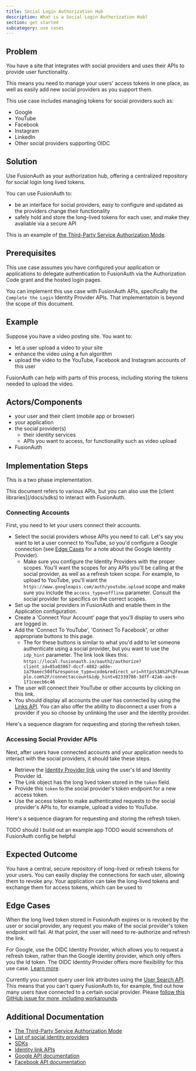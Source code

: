 ```yaml
---
title: Social Login Authorization Hub
description: What is a Social Login Authorization Hub?
section: get started
subcategory: use cases
---
```



## Problem 

You have a site that integrates with social providers and uses their APIs to provide user functionality.

This means you need to manage your users' access tokens in one place, as well as easily add new social providers as you support them. 

This use case includes managing tokens for social providers such as:

* Google
* YouTube
* Facebook
* Instagram
* LinkedIn
* Other social providers supporting OIDC

## Solution

Use FusionAuth as your authorization hub, offering a centralized repository for social login long lived tokens. 

You can use FusionAuth to:

* be an interface for social providers, easy to configure and updated as the providers change their functionality
* safely hold and store the long-lived tokens for each user, and make they available via a secure API

This is an example of [the Third-Party Service Authorization Mode](/docs/lifecycle/authenticate-users/oauth/modes#third-party-service-authorization).

## Prerequisites

This use case assumes you have configured your application or applications to delegate authentication to FusionAuth via the Authorization Code grant and the hosted login pages.

You can implement this use case with FusionAuth APIs, specifically the `Complete the Login` Identity Provider APIs. That implementatoin is beyond the scope of this document.

## Example

Suppose you have a video posting site. You want to:

* let a user upload a video to your site
* enhance the video using a fun algorithm
* upload the video to the YouTube, Facebook and Instagram accounts of this user

FusionAuth can help with parts of this process, including storing the tokens needed to upload the video.

## Actors/Components

* your user and their client (mobile app or browser)
* your application
* the social provider(s)
  * their identity services
  * APIs you want to access, for functionality such as video upload
* FusionAuth

## Implementation Steps

This is a two phase implementation.

<Aside type="note">
This document refers to various APIs, but you can also use the [client libraries](/docs/sdks) to interact with FusionAuth.
</Aside>

### Connecting Accounts

First, you need to let your users connect their accounts.

* Select the social providers whose APIs you need to call. Let's say you want to let a user connect to YouTube, so you'd configure a Google connection (see [Edge Cases](#edge-cases) for a note about the Google Identity Provider).
  * Make sure you configure the Identity Providers with the proper scopes. You'll want the scopes for any APIs you'll be calling at the social provider, as well as a refresh token scope. For example, to upload to YouTube, you'll want the `https://www.googleapis.com/auth/youtube.upload` scope and make sure you include the `access_type=offline` parameter. Consult the social provider for specifics on the correct scopes.
* Set up the social providers in FusionAuth and enable them in the Application configuration.
* Create a 'Connect Your Account' page that you'll display to users who are logged in.
* Add the 'Connect To YouTube', 'Connect To Facebook', or other appropriate buttons to this page.
  * The for these buttons is similar to what you'd add to let someone authenticate using a social provider, but you want to use the `idp_hint` parameter. The link look likes this: `https://local.fusionauth.io/oauth2/authorize?client_id=85a03867-dccf-4882-adde-1a79aeec50df&response_type=code&redirect_uri=https%3A%2F%2Fexample.com%2F/connectaccount&idp_hint=82339786-3dff-42a6-aac6-1f1ceecb6c46` 
* The user will connect their YouTube or other accounts by clicking on this link.
* You should display all accounts the user has connected by using the [Links API](/docs/apis/identity-providers/links#retrieve-a-link). You can also offer the ability to disconnect a user from a provider if you so choose by unlinking the user and the identity provider.

Here's a sequence diagram for requesting and storing the refresh token.

<StoreRefreshTokensDiagram alt="Requesting and storing the refresh token." />

### Accessing Social Provider APIs

Next, after users have connected accounts and your application needs to interact with the social providers, it should take these steps.

* Retrieve the [Identity Provider link](/docs/apis/identity-providers/links#retrieve-a-link) using the user's Id and Identity Provider Id.
* The Link object has the long lived token stored in the `token` field.
* Provide this `token` to the social provider's token endpoint for a new access token.
* Use the access token to make authenticated requests to the social provider's APIs to, for example, upload a video to YouTube.

Here's a sequence diagram for requesting and storing the refresh token.

<RetrieveAccessTokenDiagram alt="Getting the access token." />

TODO should I build out an example app
TODO would screenshots of FusionAuth config be helpful

## Expected Outcome

You have a central, secure repository of long-lived or refresh tokens for your users. You can easily display the connections for each user, allowing them to revoke any. Your application can take the long-lived tokens and exchange them for access tokens, which can be used to 

## Edge Cases

When the long lived token stored in FusionAuth expires or is revoked by the user or social provider, any request you make of the social provider's token endpoint will fail. At that point, the user will need to re-authorize and refresh the link.

For Google, use the OIDC Identity Provider, which allows you to request a refresh token, rather than the Google identity provider, which only offers you the Id token. The OIDC Identity Provider offers more flexibility for this use case. [Learn more](/docs/lifecycle/authenticate-users/identity-providers/social/google#custom-parameters).

Currently you cannot query user link attributes using the [User Search API](/docs/lifecycle/manage-users/search/user-search-with-elasticsearch). This means that you can't query FusionAuth to, for example, find out how many users have connected to a certain social provider. Please [follow this GitHub issue for more, including workarounds](https://github.com/FusionAuth/fusionauth-issues/issues/2791).

## Additional Documentation

* [The Third-Party Service Authorization Mode](/docs/lifecycle/authenticate-users/oauth/modes#third-party-service-authorization)
* [List of social identity providers](/docs/lifecycle/authenticate-users/identity-providers/#social-identity-providers)
* [SDKs](/docs/sdks)
* [Identity link APIs](/docs/apis/identity-providers/links)
* [Google API documentation](https://developers.google.com/identity/protocols/oauth2)
* [Facebook API documentation](https://developers.facebook.com/docs/graph-api/overview)
